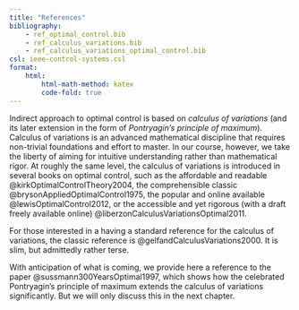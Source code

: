 ```yaml
---
title: "References"
bibliography: 
    - ref_optimal_control.bib
    - ref_calculus_variations.bib
    - ref_calculus_variations_optimal_control.bib
csl: ieee-control-systems.csl
format:
    html:
        html-math-method: katex
        code-fold: true
---
```


Indirect approach to optimal control is based on *calculus of variations* (and its later extension in the form of *Pontryagin's principle of maximum*). Calculus of variations is an advanced mathematical discipline that requires non-trivial foundations and effort to master. In our course, however, we take the liberty of aiming for intuitive understanding rather than mathematical rigor. At roughly the same level, the calculus of variations is introduced in several books on optimal control, such as the affordable and readable @kirkOptimalControlTheory2004, the comprehensible classic @brysonAppliedOptimalControl1975, the popular and online available @lewisOptimalControl2012, or the accessible and yet rigorous (with a draft freely available online) @liberzonCalculusVariationsOptimal2011. 

For those interested in a having a standard reference for the calculus of variations, the classic reference is @gelfandCalculusVariations2000. It is slim, but admittedly rather terse.

With anticipation of what is coming, we provide here a reference to the paper @sussmann300YearsOptimal1997, which shows how the celebrated Pontryagin's principle of maximum extends the calculus of variations significantly. But we will only discuss this in the next chapter.